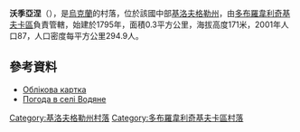 {{coord|48|29|23|N|31|4|59|E|scale:100000_region:UA|display=title}}

'''沃季亞涅'''（{{lang-uk|Водяне}}），是[[烏克蘭|烏克蘭]]的村落，位於該國中部[[基洛夫格勒州|基洛夫格勒州]]，由[[多布羅韋利奇基夫卡區|多布羅韋利奇基夫卡區]]負責管轄，始建於1795年，面積0.3平方公里，海拔高度171米，2001年人口87，人口密度每平方公里294.9人。

==參考資料==
*[http://gska2.rada.gov.ua/pls/z7502/A005?rdat1=11.11.2008&rf7571=16637 Облікова картка]{{dead link|date=2018年3月 |bot=InternetArchiveBot |fix-attempted=yes }}
* [http://weather.in.ua/ua/kirovogradskaja/4272 Погода в селі Водяне] {{Wayback|url=http://weather.in.ua/ua/kirovogradskaja/4272 |date=20111220193321 }}

{{DEFAULTSORT:Водяне}}
[[Category:基洛夫格勒州村落|Category:基洛夫格勒州村落]]
[[Category:多布羅韋利奇基夫卡區村落|Category:多布羅韋利奇基夫卡區村落]]


{{Kirovohrad-geo-stub}}